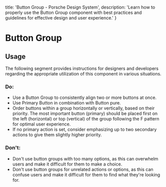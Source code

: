 
  title: 'Button Group - Porsche Design System',
  description: 'Learn how to properly use the Button Group component with best practices and guidelines for effective design and user experience.'
}

# Button Group <ComponentStatus tagName="p-button-group"></ComponentStatus>

<TableOfContents headings={[]} />

## Usage

The following segment provides instructions for designers and developers regarding the appropriate utilization of this
component in various situations.

### Do:

- Use a Button Group to consistently align two or more buttons at once.
- Use Primary Button in combination with Button pure.
- Order buttons within a group horizontally or vertically, based on their priority. The most important button (primary)
should be placed first on the left (horizontal) or top (vertical) of the group following the F pattern for optimal
user experience.
- If no primary action is set, consider emphasizing up to two secondary actions to give them slightly higher priority.

### Don't:

- Don't use button groups with too many options, as this can overwhelm users and make it difficult for them to make a
choice.
- Don't use button groups for unrelated actions or options, as this can confuse users and make it difficult for them to
find what they're looking for.